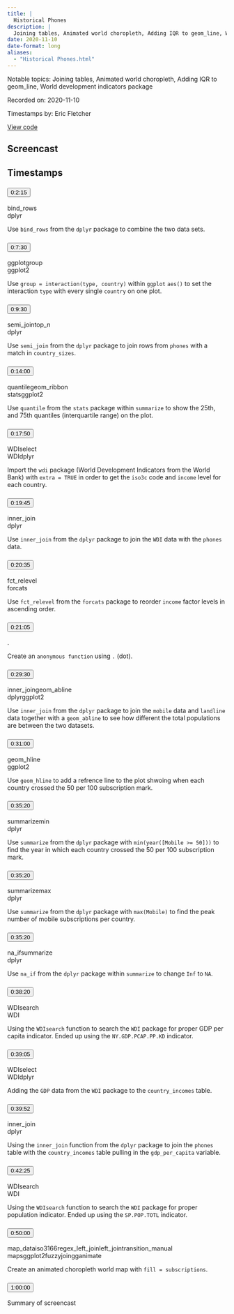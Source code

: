 ```yaml
---
title: |
  Historical Phones
description: |
  Joining tables, Animated world choropleth, Adding IQR to geom_line, World development indicators package
date: 2020-11-10
date-format: long
aliases:
  - "Historical Phones.html"
---
```


Notable topics: Joining tables, Animated world choropleth, Adding IQR to geom_line, World development indicators package

Recorded on: 2020-11-10

Timestamps by: Eric Fletcher

[View code](https://github.com/dgrtwo/data-screencasts/blob/master/2020_11_10_phone_history.Rmd)

## Screencast

<div id="yt-player" data-video-id="pJPqAIb8MKA"></div>

## Timestamps

```{=html}
<div id="topics">
  <div class="topic">
    <h3 id="ts-135">
      <button class="btn btn-link btn-timestamp" onClick="playerSkipToTimestamp(135, this)">0:2:15</button>
    </h3>
    <div class="topic_badges"><div><span class="badge-functions badge bg-info">bind_rows</span></div><div><span class="badge-packages badge bg-primary">dplyr</span></div></div>
    <div class="topic_description">
      <p>Use <code>bind_rows</code> from the <code>dplyr</code> package to combine the two data sets.</p>

    </div>
  </div>
  <div class="topic">
    <h3 id="ts-450">
      <button class="btn btn-link btn-timestamp" onClick="playerSkipToTimestamp(450, this)">0:7:30</button>
    </h3>
    <div class="topic_badges"><div><span class="badge-functions badge bg-info">ggplot</span><span class="badge-functions badge bg-info">group</span></div><div><span class="badge-packages badge bg-primary">ggplot2</span></div></div>
    <div class="topic_description">
      <p>Use <code>group = interaction(type, country)</code> within <code>ggplot</code> <code>aes()</code> to set the interaction <code>type</code> with every single <code>country</code> on one plot.</p>

    </div>
  </div>
  <div class="topic">
    <h3 id="ts-570">
      <button class="btn btn-link btn-timestamp" onClick="playerSkipToTimestamp(570, this)">0:9:30</button>
    </h3>
    <div class="topic_badges"><div><span class="badge-functions badge bg-info">semi_join</span><span class="badge-functions badge bg-info">top_n</span></div><div><span class="badge-packages badge bg-primary">dplyr</span></div></div>
    <div class="topic_description">
      <p>Use <code>semi_join</code> from the <code>dplyr</code> package to join rows from <code>phones</code> with a match in <code>country_sizes</code>.</p>

    </div>
  </div>
  <div class="topic">
    <h3 id="ts-840">
      <button class="btn btn-link btn-timestamp" onClick="playerSkipToTimestamp(840, this)">0:14:00</button>
    </h3>
    <div class="topic_badges"><div><span class="badge-functions badge bg-info">quantile</span><span class="badge-functions badge bg-info">geom_ribbon</span></div><div><span class="badge-packages badge bg-primary">stats</span><span class="badge-packages badge bg-primary">ggplot2</span></div></div>
    <div class="topic_description">
      <p>Use <code>quantile</code> from the <code>stats</code> package within <code>summarize</code> to show the 25th, and 75th quantiles (interquartile range) on the plot.</p>

    </div>
  </div>
  <div class="topic">
    <h3 id="ts-1070">
      <button class="btn btn-link btn-timestamp" onClick="playerSkipToTimestamp(1070, this)">0:17:50</button>
    </h3>
    <div class="topic_badges"><div><span class="badge-functions badge bg-info">WDI</span><span class="badge-functions badge bg-info">select</span></div><div><span class="badge-packages badge bg-primary">WDI</span><span class="badge-packages badge bg-primary">dplyr</span></div></div>
    <div class="topic_description">
      <p>Import the <code>wdi</code> package (World Development Indicators from the World Bank) with <code>extra = TRUE</code> in order to get the <code>iso3c</code> code and <code>income</code> level for each country.</p>

    </div>
  </div>
  <div class="topic">
    <h3 id="ts-1185">
      <button class="btn btn-link btn-timestamp" onClick="playerSkipToTimestamp(1185, this)">0:19:45</button>
    </h3>
    <div class="topic_badges"><div><span class="badge-functions badge bg-info">inner_join</span></div><div><span class="badge-packages badge bg-primary">dplyr</span></div></div>
    <div class="topic_description">
      <p>Use <code>inner_join</code> from the <code>dplyr</code> package to join the <code>WDI</code> data with the <code>phones</code> data.</p>

    </div>
  </div>
  <div class="topic">
    <h3 id="ts-1235">
      <button class="btn btn-link btn-timestamp" onClick="playerSkipToTimestamp(1235, this)">0:20:35</button>
    </h3>
    <div class="topic_badges"><div><span class="badge-functions badge bg-info">fct_relevel</span></div><div><span class="badge-packages badge bg-primary">forcats</span></div></div>
    <div class="topic_description">
      <p>Use <code>fct_relevel</code> from the <code>forcats</code> package to reorder <code>income</code> factor levels in ascending order.</p>

    </div>
  </div>
  <div class="topic">
    <h3 id="ts-1265">
      <button class="btn btn-link btn-timestamp" onClick="playerSkipToTimestamp(1265, this)">0:21:05</button>
    </h3>
    <div class="topic_badges"><div><span class="badge-functions badge bg-info">.</span></div><div></div></div>
    <div class="topic_description">
      <p>Create an <code>anonymous function</code> using <code>.</code> (dot).</p>

    </div>
  </div>
  <div class="topic">
    <h3 id="ts-1770">
      <button class="btn btn-link btn-timestamp" onClick="playerSkipToTimestamp(1770, this)">0:29:30</button>
    </h3>
    <div class="topic_badges"><div><span class="badge-functions badge bg-info">inner_join</span><span class="badge-functions badge bg-info">geom_abline</span></div><div><span class="badge-packages badge bg-primary">dplyr</span><span class="badge-packages badge bg-primary">ggplot2</span></div></div>
    <div class="topic_description">
      <p>Use <code>inner_join</code> from the <code>dplyr</code> package to join the <code>mobile</code> data and <code>landline</code> data together with a <code>geom_abline</code> to see how different the total populations are between the two datasets.</p>

    </div>
  </div>
  <div class="topic">
    <h3 id="ts-1860">
      <button class="btn btn-link btn-timestamp" onClick="playerSkipToTimestamp(1860, this)">0:31:00</button>
    </h3>
    <div class="topic_badges"><div><span class="badge-functions badge bg-info">geom_hline</span></div><div><span class="badge-packages badge bg-primary">ggplot2</span></div></div>
    <div class="topic_description">
      <p>Use <code>geom_hline</code> to add a refrence line to the plot shwoing when each country crossed the 50 per 100 subscription mark.</p>

    </div>
  </div>
  <div class="topic">
    <h3 id="ts-2120">
      <button class="btn btn-link btn-timestamp" onClick="playerSkipToTimestamp(2120, this)">0:35:20</button>
    </h3>
    <div class="topic_badges"><div><span class="badge-functions badge bg-info">summarize</span><span class="badge-functions badge bg-info">min</span></div><div><span class="badge-packages badge bg-primary">dplyr</span></div></div>
    <div class="topic_description">
      <p>Use <code>summarize</code> from the <code>dplyr</code> package with <code>min(year([Mobile &gt;= 50]))</code> to find the year in which each country crossed the 50 per 100 subscription mark.</p>

    </div>
  </div>
  <div class="topic">
    <h3 id="ts-2120">
      <button class="btn btn-link btn-timestamp" onClick="playerSkipToTimestamp(2120, this)">0:35:20</button>
    </h3>
    <div class="topic_badges"><div><span class="badge-functions badge bg-info">summarize</span><span class="badge-functions badge bg-info">max</span></div><div><span class="badge-packages badge bg-primary">dplyr</span></div></div>
    <div class="topic_description">
      <p>Use <code>summarize</code> from the <code>dplyr</code> package with <code>max(Mobile)</code> to find the peak number of mobile subscriptions per country.</p>

    </div>
  </div>
  <div class="topic">
    <h3 id="ts-2120">
      <button class="btn btn-link btn-timestamp" onClick="playerSkipToTimestamp(2120, this)">0:35:20</button>
    </h3>
    <div class="topic_badges"><div><span class="badge-functions badge bg-info">na_if</span><span class="badge-functions badge bg-info">summarize</span></div><div><span class="badge-packages badge bg-primary">dplyr</span></div></div>
    <div class="topic_description">
      <p>Use <code>na_if</code> from the <code>dplyr</code> package within <code>summarize</code> to change <code>Inf</code> to <code>NA</code>.</p>

    </div>
  </div>
  <div class="topic">
    <h3 id="ts-2300">
      <button class="btn btn-link btn-timestamp" onClick="playerSkipToTimestamp(2300, this)">0:38:20</button>
    </h3>
    <div class="topic_badges"><div><span class="badge-functions badge bg-info">WDIsearch</span></div><div><span class="badge-packages badge bg-primary">WDI</span></div></div>
    <div class="topic_description">
      <p>Using the <code>WDIsearch</code> function to search the <code>WDI</code> package for proper GDP per capita indicator. Ended up using the <code>NY.GDP.PCAP.PP.KD</code> indicator.</p>

    </div>
  </div>
  <div class="topic">
    <h3 id="ts-2345">
      <button class="btn btn-link btn-timestamp" onClick="playerSkipToTimestamp(2345, this)">0:39:05</button>
    </h3>
    <div class="topic_badges"><div><span class="badge-functions badge bg-info">WDI</span><span class="badge-functions badge bg-info">select</span></div><div><span class="badge-packages badge bg-primary">WDI</span><span class="badge-packages badge bg-primary">dplyr</span></div></div>
    <div class="topic_description">
      <p>Adding the <code>GDP</code> data from the <code>WDI</code> package to the <code>country_incomes</code> table.</p>

    </div>
  </div>
  <div class="topic">
    <h3 id="ts-2392">
      <button class="btn btn-link btn-timestamp" onClick="playerSkipToTimestamp(2392, this)">0:39:52</button>
    </h3>
    <div class="topic_badges"><div><span class="badge-functions badge bg-info">inner_join</span></div><div><span class="badge-packages badge bg-primary">dplyr</span></div></div>
    <div class="topic_description">
      <p>Using the <code>inner_join</code> function from the <code>dplyr</code> package to join the <code>phones</code> table with the <code>country_incomes</code> table pulling in the <code>gdp_per_capita</code> variable.</p>

    </div>
  </div>
  <div class="topic">
    <h3 id="ts-2545">
      <button class="btn btn-link btn-timestamp" onClick="playerSkipToTimestamp(2545, this)">0:42:25</button>
    </h3>
    <div class="topic_badges"><div><span class="badge-functions badge bg-info">WDIsearch</span></div><div><span class="badge-packages badge bg-primary">WDI</span></div></div>
    <div class="topic_description">
      <p>Using the <code>WDIsearch</code> function to search the <code>WDI</code> package for proper population indicator. Ended up using the <code>SP.POP.TOTL</code> indicator.</p>

    </div>
  </div>
  <div class="topic">
    <h3 id="ts-3000">
      <button class="btn btn-link btn-timestamp" onClick="playerSkipToTimestamp(3000, this)">0:50:00</button>
    </h3>
    <div class="topic_badges"><div><span class="badge-functions badge bg-info">map_data</span><span class="badge-functions badge bg-info">iso3166</span><span class="badge-functions badge bg-info">regex_left_join</span><span class="badge-functions badge bg-info">left_join</span><span class="badge-functions badge bg-info">transition_manual</span></div><div><span class="badge-packages badge bg-primary">maps</span><span class="badge-packages badge bg-primary">ggplot2</span><span class="badge-packages badge bg-primary">fuzzyjoin</span><span class="badge-packages badge bg-primary">gganimate</span></div></div>
    <div class="topic_description">
      <p>Create an animated choropleth world map with <code>fill = subscriptions</code>.</p>

    </div>
  </div>
  <div class="topic">
    <h3 id="ts-3600">
      <button class="btn btn-link btn-timestamp" onClick="playerSkipToTimestamp(3600, this)">1:00:00</button>
    </h3>
    <div class="topic_badges"><div></div><div></div></div>
    <div class="topic_description">
      <p>Summary of screencast</p>

    </div>
  </div>
</div>
```
     
<script>
// 2. This code loads the IFrame Player API code asynchronously.
var tag = document.createElement("script");

tag.src = "https://www.youtube.com/iframe_api";
var firstScriptTag = document.getElementsByTagName("script")[0];
firstScriptTag.parentNode.insertBefore(tag, firstScriptTag);

// 3. This function creates an <iframe> (and YouTube player)
//    after the API code downloads.
var videoId = document.getElementById("yt-player").dataset.videoId;
var player;
function onYouTubeIframeAPIReady() {
  player = new YT.Player("yt-player", {
    height: "486",
    width: "864",
    videoId: videoId,
    playerVars: {
      "playsinline": 1
    },
    events: {
      onStateChange: function(event) {
        if (event.data == YT.PlayerState.PLAYING) {
          followTimestamps()
        }
      }
    }
  });
}

function playerSkipToTimestamp(seconds, tsElement) {
  player.seekTo(seconds, true)
  tsElement.scrollIntoView()
  document.getElementById("screencast").scrollIntoView()
}

const timestamps = Array.from(document.querySelectorAll('.topic h3[id^="ts-"]'))
  .map(el => el.id.replace('ts-', ''))

function followTimestamps() {
  if (player.getPlayerState() !== 1) {
    return
  }
  const currentTime = `${Math.floor(player.getCurrentTime())}`
  if (timestamps.includes(currentTime)) {
    const el = document.getElementById(`ts-${currentTime}`)
    if (el) {
      el.scrollIntoView()
      document.getElementById("screencast").scrollIntoView()
    }
  }
  setTimeout(followTimestamps, 1000)
}
</script>
